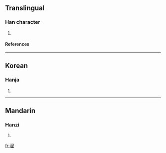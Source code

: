 ==Translingual==
===Han character===
{{Han char|rn=85|rad=水|as=11|sn=14|four=3317<sub>3</sub>|canj=水十心山 (EJPU), X水十心山 (XEJPU)}}
# {{defn|Han|sort=水11}}
====References====
{{Han ref|kx=0644.040|dkj=18085|dj=1051.170|hdz=31731.040|uh=6EF5|ud=28405|bh=E26D|bd=57965}}

----
==Korean==
===Hanja===
{{ko-hanja|hangeul=밀|eumhun=|rv=mil|mr=mil|y=mil}}
# {{defn|Korean}}

----
==Mandarin==
===Hanzi===
{{cmn-hanzi|pin=[[mì]] ([[mi4]])|wg=mi<sup>4</sup>}}
# {{defn|Mandarin}}

[[fr:滵]]